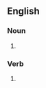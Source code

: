 ==English==

===Noun===
{{head|en|noun form}}

# {{plural of|en|checkmate}}

===Verb===
{{head|en|verb form}}

# {{en-third-person singular of|checkmate}}